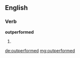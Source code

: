 ==English==

===Verb===
'''outperformed'''

# {{past of|outperform}}

[[de:outperformed]]
[[mg:outperformed]]